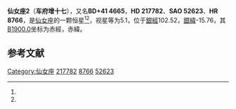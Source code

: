 {{Starbox begin
| name = 仙女座2
}}
{{Starbox observe
| epoch = [[J2000.0|J2000.0]]
| constell = [[仙女座|仙女座]]<ref name=SIMBAD>{{cite web
 | url=http://simbad.u-strasbg.fr/simbad/sim-id?Ident=HR+8766
 | title =Pulsating variable Star
 | publisher=Centre de Données astronomiques de Strasbourg
 | work=SIMBAD
 | accessdate=2012-07-13}}</ref><ref name=DATA>{{cite web
 | url=http://vizier.u-strasbg.fr/viz-bin/VizieR-5?-out.add=.&-source=5050&-corr=PK=HR&-out.max=9999&HR=8766
 | title =VizieR Detailed Page
 | accessdate=2012-07-13}}</ref>
| 星官 = 
| ra = {{RA|23|2|36.3}}<ref name=SIMBAD /><ref name=DATA />
| dec = {{DEC|+42|45|28}}<ref name=SIMBAD /><ref name=DATA />
| appmag_v = 5.1<ref name=SIMBAD /><ref name=DATA />
}}
{{Starbox character
| class = A3Vn<ref name=SIMBAD /><ref name=DATA />
| b-v = 0.09<ref name=SIMBAD /><ref name=DATA />
| u-b = 0.11<ref name=SIMBAD /><ref name=DATA />
| r-i = <ref name=SIMBAD /><ref name=DATA />
| variable = 
}}
{{Starbox astrometry
| radial_v = 0.11
| prop_mo_ra = 2
| parallax = 0.034
| p_error = 
}}
{{Starbox catalog
| names =BD+41 4665，[[SAO星表|SAO]] 52623，[[HD星表|HD]] 217782，[[HR星表|HR]] 8766}}
{{Starbox reference |Simbad=HR+8766}}
{{Starbox end}}

'''仙女座2'''（'''车府增十七'''），又名'''BD+41 4665'''，'''HD 217782'''、'''SAO 52623'''、'''HR 8766'''，是[[仙女座|仙女座]]的一颗恒星<ref name=SIMBAD /><ref name=DATA />，视星等为5.1，位于[[銀道座標系|銀經]]102.52，[[銀道座標系|銀緯]]-15.76，其[[B1900.0|B1900.0]]坐标为赤經{{RA|22|58|0}}，赤緯{{DEC|+42|-15.76|12}}。

== 参考文献 ==
{{reflist}}

{{star-stub}}

{{仙女座恒星}}
{{星官|车府|7|20}}
[[Category:仙女座|Category:仙女座]]
[[Category:HD和HDE天體|217782]]
[[Category:HR天體|8766]]
[[Category:SAO天體|52623]]